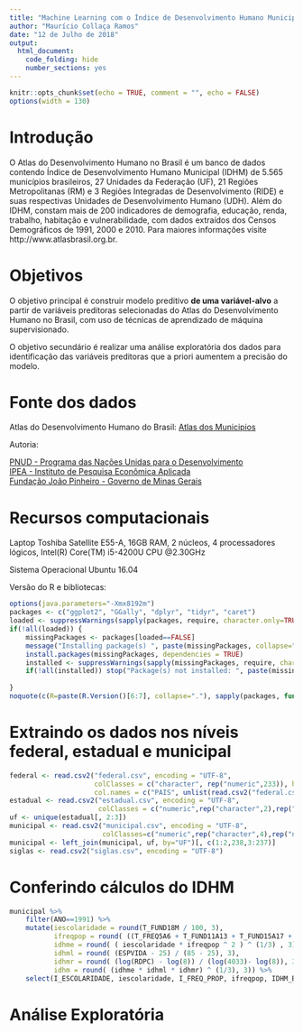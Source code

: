 ```yaml
---
title: "Machine Learning com o Índice de Desenvolvimento Humano Municipal do Brasil"
author: "Maurício Collaça Ramos"
date: "12 de Julho de 2018"
output: 
  html_document: 
    code_folding: hide
    number_sections: yes
---
```


```r
knitr::opts_chunk$set(echo = TRUE, comment = "", echo = FALSE)
options(width = 130)
```

# Introdução

O Atlas do Desenvolvimento Humano no Brasil é um banco de dados contendo Índice de Desenvolvimento Humano Municipal (IDHM) de 5.565 municípios brasileiros, 27 Unidades da Federação (UF), 21 Regiões Metropolitanas (RM) e 3 Regiões Integradas de Desenvolvimento (RIDE) e suas respectivas Unidades de Desenvolvimento Humano (UDH). Além do IDHM, constam mais de 200 indicadores de demografia, educação, renda, trabalho, habitação e vulnerabilidade, com dados extraídos dos Censos Demográficos de 1991, 2000 e 2010. Para maiores informações visite http://www.atlasbrasil.org.br.

# Objetivos

O objetivo principal é construir modelo preditivo **de uma variável-alvo** a partir de variáveis preditoras selecionadas do Atlas do Desenvolvimento Humano no Brasil, com uso de técnicas de aprendizado de máquina supervisionado.

O objetivo secundário é realizar uma análise exploratória dos dados para identificação das variáveis preditoras que a priori aumentem a precisão do modelo.

# Fonte dos dados

Atlas do Desenvolvimento Humano do Brasil: [Atlas dos Municipios](http://www.atlasbrasil.org.br/2013/data/rawData/atlas2013_dadosbrutos_pt.xlsx)

Autoria:

[PNUD - Programa das Nações Unidas para o Desenvolvimento](http://www.pnud.org.br/)  
[IPEA - Instituto de Pesquisa Econômica Aplicada](http://www.ipea.gov.br/)  
[Fundação João Pinheiro - Governo de Minas Gerais](http://www.fjp.mg.gov.br/)

# Recursos computacionais

Laptop Toshiba Satellite E55-A, 16GB RAM, 2 núcleos, 4 processadores lógicos, Intel(R) Core(TM) i5-4200U CPU @2.30GHz

Sistema Operacional Ubuntu 16.04

Versão do R e bibliotecas:

```r
options(java.parameters="-Xmx8192m")
packages <- c("ggplot2", "GGally", "dplyr", "tidyr", "caret")
loaded <- suppressWarnings(sapply(packages, require, character.only=TRUE, warn.conflicts=FALSE, quietly=TRUE))
if(!all(loaded)) {
    missingPackages <- packages[loaded==FALSE]
    message("Installing package(s) ", paste(missingPackages, collapse=", "))
    install.packages(missingPackages, dependencies = TRUE)
    installed <- suppressWarnings(sapply(missingPackages, require, character.only=TRUE, warn.conflicts=FALSE, quietly=TRUE))
    if(!all(installed)) stop("Package(s) not installed: ", paste(missingPackages[installed==FALSE], collapse=", "))
    
}
noquote(c(R=paste(R.Version()[6:7], collapse="."), sapply(packages, function(x) paste0(as.character(packageVersion(x)), collapse="."))))
```

# Extraindo os dados nos níveis federal, estadual e municipal

```r
federal <- read.csv2("federal.csv", encoding = "UTF-8",
                     colClasses = c("character", rep("numeric",233)), header=F, skip=1,
                     col.names = c("PAIS", unlist(read.csv2("federal.csv", stringsAsFactors=F, header=F, nrows=1)[-1])))
estadual <- read.csv2("estadual.csv", encoding = "UTF-8",
                      colClasses = c("numeric",rep("character",2),rep("numeric", 232)))
uf <- unique(estadual[, 2:3])
municipal <- read.csv2("municipal.csv", encoding = "UTF-8",
                       colClasses=c("numeric",rep("character",4),rep("numeric", 232)))
municipal <- left_join(municipal, uf, by="UF")[, c(1:2,238,3:237)]
siglas <- read.csv2("siglas.csv", encoding = "UTF-8")
```

# Conferindo cálculos do IDHM

```r
municipal %>%
    filter(ANO==1991) %>%
    mutate(iescolaridade = round(T_FUND18M / 100, 3),
           ifreqpop = round( ((T_FREQ5A6 + T_FUND11A13 + T_FUND15A17 + T_MED18A20) / 4) / 100, 3),
           idhme = round( ( iescolaridade * ifreqpop ^ 2 ) ^ (1/3) , 3),
           idhml = round( (ESPVIDA - 25) / (85 - 25), 3),
           idhmr = round( (log(RDPC) - log(8)) / (log(4033)- log(8)), 3),
           idhm = round( (idhme * idhml * idhmr) ^ (1/3), 3)) %>%
    select(I_ESCOLARIDADE, iescolaridade, I_FREQ_PROP, ifreqpop, IDHM_E, idhme, IDHM_L, idhml, IDHM_R, idhmr, IDHM, idhm) 
```

# Análise Exploratória

```r

```


